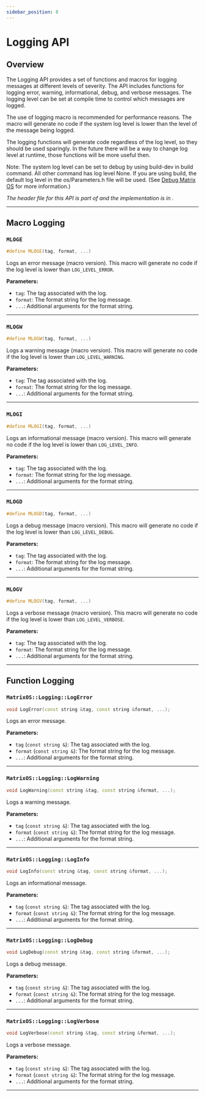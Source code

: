 ```yaml
---
sidebar_position: 8
---
```


# Logging API

## Overview

The Logging API provides a set of functions and macros for logging messages at different levels of severity. The API includes functions for logging error, warning, informational, debug, and verbose messages. The logging level can be set at compile time to control which messages are logged.

The use of logging macro is recommended for performance reasons. The macro will generate no code if the system log level is lower than the level of the message being logged.

The logging functions will generate code regardless of the log level, so they should be used sparingly. In the future there will be a way to change log level at runtime, those functions will be more useful then.

Note: The system log level can be set to debug by using build-dev in build command. All other command has log level None. If you are using build, the default log level in the os/Parameters.h file will be used. (See [Debug Matrix OS](/docs/Developer/DebugMatrixOS/DebugMatrixOSCpp/) for more information.) 

*The header file for this API is part of <GithubLink path="os/MatrixOS.h"/> and the implementation is in <GithubLink path="os/system/Logging.cpp"/>.*

---

## Macro Logging

### `MLOGE`
```cpp
#define MLOGE(tag, format, ...)
```

Logs an error message (macro version). This macro will generate no code if the log level is lower than `LOG_LEVEL_ERROR`.

**Parameters:**
- `tag`: The tag associated with the log.
- `format`: The format string for the log message.
- `...`: Additional arguments for the format string.

---

### `MLOGW`
```cpp
#define MLOGW(tag, format, ...)
```

Logs a warning message (macro version). This macro will generate no code if the log level is lower than `LOG_LEVEL_WARNING`.

**Parameters:**
- `tag`: The tag associated with the log.
- `format`: The format string for the log message.
- `...`: Additional arguments for the format string.

---

### `MLOGI`
```cpp
#define MLOGI(tag, format, ...)
```

Logs an informational message (macro version). This macro will generate no code if the log level is lower than `LOG_LEVEL_INFO`.

**Parameters:**
- `tag`: The tag associated with the log.
- `format`: The format string for the log message.
- `...`: Additional arguments for the format string.

---

### `MLOGD`
```cpp
#define MLOGD(tag, format, ...)
```

Logs a debug message (macro version). This macro will generate no code if the log level is lower than `LOG_LEVEL_DEBUG`.

**Parameters:**
- `tag`: The tag associated with the log.
- `format`: The format string for the log message.
- `...`: Additional arguments for the format string.

---

### `MLOGV`
```cpp
#define MLOGV(tag, format, ...)
```

Logs a verbose message (macro version). This macro will generate no code if the log level is lower than `LOG_LEVEL_VERBOSE`.

**Parameters:**
- `tag`: The tag associated with the log.
- `format`: The format string for the log message.
- `...`: Additional arguments for the format string.

---

## Function Logging

### `MatrixOS::Logging::LogError`
```cpp
void LogError(const string &tag, const string &format, ...);
```

Logs an error message.

**Parameters:**
- `tag` (`const string &`): The tag associated with the log.
- `format` (`const string &`): The format string for the log message.
- `...`: Additional arguments for the format string.

---

### `MatrixOS::Logging::LogWarning`
```cpp
void LogWarning(const string &tag, const string &format, ...);
```

Logs a warning message.

**Parameters:**
- `tag` (`const string &`): The tag associated with the log.
- `format` (`const string &`): The format string for the log message.
- `...`: Additional arguments for the format string.

---

### `MatrixOS::Logging::LogInfo`
```cpp
void LogInfo(const string &tag, const string &format, ...);
```

Logs an informational message.

**Parameters:**
- `tag` (`const string &`): The tag associated with the log.
- `format` (`const string &`): The format string for the log message.
- `...`: Additional arguments for the format string.

---

### `MatrixOS::Logging::LogDebug`
```cpp
void LogDebug(const string &tag, const string &format, ...);
```

Logs a debug message.

**Parameters:**
- `tag` (`const string &`): The tag associated with the log.
- `format` (`const string &`): The format string for the log message.
- `...`: Additional arguments for the format string.

---

### `MatrixOS::Logging::LogVerbose`
```cpp
void LogVerbose(const string &tag, const string &format, ...);
```

Logs a verbose message.

**Parameters:**
- `tag` (`const string &`): The tag associated with the log.
- `format` (`const string &`): The format string for the log message.
- `...`: Additional arguments for the format string.

---